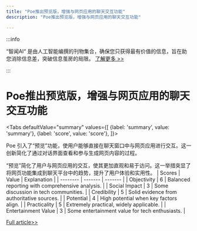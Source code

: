 ```yaml
---
title: "Poe推出预览版，增强与网页应用的聊天交互功能"
description: "Poe推出预览版，增强与网页应用的聊天交互功能"

---
```



:::info

“智闻AI“ 是由人工智能编撰的刊物集合，确保您只获得最有价值的信息，旨在助您消除信息差，突破信息茧房的局限。  [了解更多 >>](/)

:::

# Poe推出预览版，增强与网页应用的聊天交互功能


<Tabs
	defaultValue="summary"
	values={[
	{label: 'summary', value: 'summary'},
	{label: 'score', value: 'score'},
]}>
<TabItem value="summary">


Poe 引入了“预览”功能，使用户能够直接在聊天窗口中与网页应用进行交互。这一创新简化了通过对话界面查看和参与生成网页内容的过程。

“预览”简化了用户与网页应用的交互，使其更加直观和易于访问。这一举措突显了将网页功能集成到聊天平台中的趋势，提升了用户体验和实用性。
</TabItem>
<TabItem value="score">
	| Scores     | Value   | Explanation |
	| -------- | ------- | ------- |
	| Objectivity  | 6    | Balanced reporting with comprehensive analysis.    |
	| Social Impact | 3     | Some discussion in tech communities.    |
	| Credibility    | 5    | Solid evidence from authoritative sources.    |
	| Potential    | 4    | High potential when key factors align.    |
	| Practicality    | 5    | Extremely practical, widely applicable.    |
	| Entertainment Value    | 3    | Some entertainment value for tech enthusiasts.    |
</TabItem>
</Tabs>

[Full article>>](https://xiaohu.ai/p/10996)
